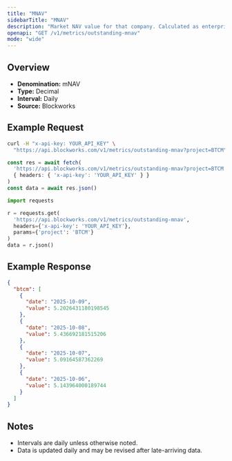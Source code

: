 ```yaml
---
title: "MNAV"
sidebarTitle: "MNAV"
description: "Market NAV value for that company. Calculated as enterprise value / NAV"
openapi: "GET /v1/metrics/outstanding-mnav"
mode: "wide"
---
```


## Overview

- **Denomination:** mNAV
- **Type:** Decimal
- **Interval:** Daily
- **Source:** Blockworks

## Example Request

<CodeGroup>

```bash cURL
curl -H "x-api-key: YOUR_API_KEY" \
  "https://api.blockworks.com/v1/metrics/outstanding-mnav?project=BTCM"
```

```typescript TypeScript
const res = await fetch(
  'https://api.blockworks.com/v1/metrics/outstanding-mnav?project=BTCM',
  { headers: { 'x-api-key': 'YOUR_API_KEY' } }
)
const data = await res.json()
```

```python Python
import requests

r = requests.get(
  'https://api.blockworks.com/v1/metrics/outstanding-mnav',
  headers={'x-api-key': 'YOUR_API_KEY'},
  params={'project': 'BTCM'}
)
data = r.json()
```

</CodeGroup>

## Example Response

```json
{
  "btcm": [
    {
      "date": "2025-10-09",
      "value": 5.2026431180198545
    },
    {
      "date": "2025-10-08",
      "value": 5.436692181515206
    },
    {
      "date": "2025-10-07",
      "value": 5.09164587362269
    },
    {
      "date": "2025-10-06",
      "value": 5.143964000189744
    }
  ]
}
```

## Notes
- Intervals are daily unless otherwise noted.
- Data is updated daily and may be revised after late-arriving data.